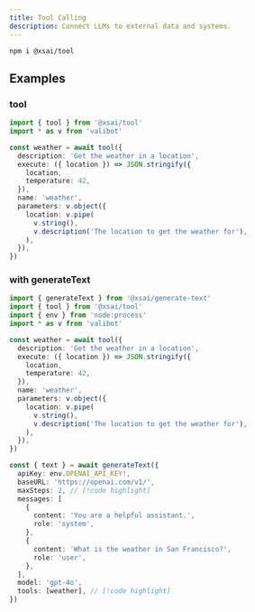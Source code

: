 ```yaml
---
title: Tool Calling
description: Connect LLMs to external data and systems.
---
```



<PkgSizeBadge pkg="@xsai/tool" />

```package-install
npm i @xsai/tool
```

## Examples

### tool

```ts twoslash
import { tool } from '@xsai/tool'
import * as v from 'valibot'

const weather = await tool({
  description: 'Get the weather in a location',
  execute: ({ location }) => JSON.stringify({
    location,
    temperature: 42,
  }),
  name: 'weather',
  parameters: v.object({
    location: v.pipe(
      v.string(),
      v.description('The location to get the weather for'),
    ),
  }),
})
```

### with generateText

```ts twoslash
import { generateText } from '@xsai/generate-text'
import { tool } from '@xsai/tool'
import { env } from 'node:process'
import * as v from 'valibot'

const weather = await tool({
  description: 'Get the weather in a location',
  execute: ({ location }) => JSON.stringify({
    location,
    temperature: 42,
  }),
  name: 'weather',
  parameters: v.object({
    location: v.pipe(
      v.string(),
      v.description('The location to get the weather for'),
    ),
  }),
})

const { text } = await generateText({
  apiKey: env.OPENAI_API_KEY!,
  baseURL: 'https://openai.com/v1/',
  maxSteps: 2, // [!code highlight]
  messages: [
    {
      content: 'You are a helpful assistant.',
      role: 'system',
    },
    {
      content: 'What is the weather in San Francisco?',
      role: 'user',
    },
  ],
  model: 'gpt-4o',
  tools: [weather], // [!code highlight]
})
```
